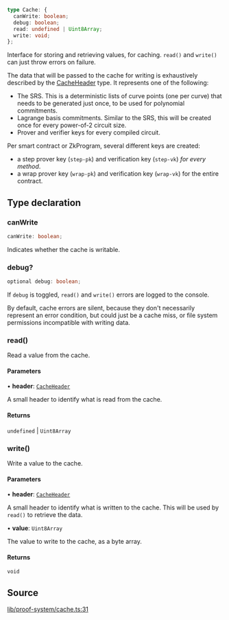 ```ts
type Cache: {
  canWrite: boolean;
  debug: boolean;
  read: undefined | Uint8Array;
  write: void;
};
```

Interface for storing and retrieving values, for caching.
`read()` and `write()` can just throw errors on failure.

The data that will be passed to the cache for writing is exhaustively described by the [CacheHeader](CacheHeader.mdx) type.
It represents one of the following:
- The SRS. This is a deterministic lists of curve points (one per curve) that needs to be generated just once,
  to be used for polynomial commitments.
- Lagrange basis commitments. Similar to the SRS, this will be created once for every power-of-2 circuit size.
- Prover and verifier keys for every compiled circuit.

Per smart contract or ZkProgram, several different keys are created:
- a step prover key (`step-pk`) and verification key (`step-vk`) _for every method_.
- a wrap prover key (`wrap-pk`) and verification key (`wrap-vk`) for the entire contract.

## Type declaration

### canWrite

```ts
canWrite: boolean;
```

Indicates whether the cache is writable.

### debug?

```ts
optional debug: boolean;
```

If `debug` is toggled, `read()` and `write()` errors are logged to the console.

By default, cache errors are silent, because they don't necessarily represent an error condition,
but could just be a cache miss, or file system permissions incompatible with writing data.

### read()

Read a value from the cache.

#### Parameters

• **header**: [`CacheHeader`](CacheHeader.mdx)

A small header to identify what is read from the cache.

#### Returns

`undefined` \| `Uint8Array`

### write()

Write a value to the cache.

#### Parameters

• **header**: [`CacheHeader`](CacheHeader.mdx)

A small header to identify what is written to the cache. This will be used by `read()` to retrieve the data.

• **value**: `Uint8Array`

The value to write to the cache, as a byte array.

#### Returns

`void`

## Source

[lib/proof-system/cache.ts:31](https://github.com/o1-labs/o1js/blob/main/src/lib/proof-system/cache.ts#L31)
